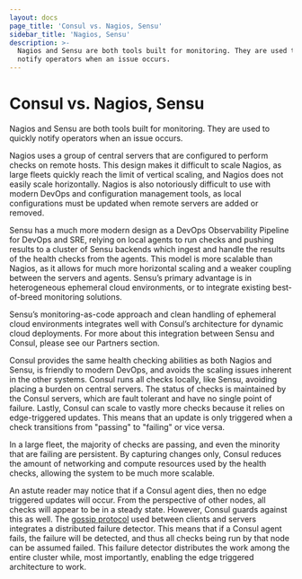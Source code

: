 ```yaml
---
layout: docs
page_title: 'Consul vs. Nagios, Sensu'
sidebar_title: 'Nagios, Sensu'
description: >-
  Nagios and Sensu are both tools built for monitoring. They are used to quickly
  notify operators when an issue occurs.
---
```


# Consul vs. Nagios, Sensu

Nagios and Sensu are both tools built for monitoring. They are used
to quickly notify operators when an issue occurs.

Nagios uses a group of central servers that are configured to perform
checks on remote hosts. This design makes it difficult to scale Nagios,
as large fleets quickly reach the limit of vertical scaling, and Nagios
does not easily scale horizontally. Nagios is also notoriously
difficult to use with modern DevOps and configuration management tools,
as local configurations must be updated when remote servers are added
or removed.

Sensu has a much more modern design as a DevOps Observability Pipeline
for DevOps and SRE, relying on local agents to run checks and pushing
results to a cluster of Sensu backends which ingest and handle the results
of the health checks from the agents. This model is more scalable than Nagios,
as it allows for much more horizontal scaling and a weaker coupling between 
the servers and agents. Sensu’s primary advantage is in heterogeneous ephemeral
cloud environments, or to integrate existing best-of-breed monitoring solutions.

Sensu’s monitoring-as-code approach and clean handling of ephemeral cloud 
environments integrates well with Consul’s architecture for dynamic cloud
deployments. For more about this integration between Sensu and Consul,
please see our Partners section.

Consul provides the same health checking abilities as both Nagios and Sensu,
is friendly to modern DevOps, and avoids the scaling issues inherent in the
other systems. Consul runs all checks locally, like Sensu, avoiding placing
a burden on central servers. The status of checks is maintained by the Consul
servers, which are fault tolerant and have no single point of failure.
Lastly, Consul can scale to vastly more checks because it relies on edge-triggered
updates. This means that an update is only triggered when a check transitions
from "passing" to "failing" or vice versa.

In a large fleet, the majority of checks are passing, and even the minority
that are failing are persistent. By capturing changes only, Consul reduces
the amount of networking and compute resources used by the health checks,
allowing the system to be much more scalable.

An astute reader may notice that if a Consul agent dies, then no edge triggered
updates will occur. From the perspective of other nodes, all checks will appear
to be in a steady state. However, Consul guards against this as well. The
[gossip protocol](/docs/internals/gossip) used between clients and servers
integrates a distributed failure detector. This means that if a Consul agent fails,
the failure will be detected, and thus all checks being run by that node can be
assumed failed. This failure detector distributes the work among the entire cluster
while, most importantly, enabling the edge triggered architecture to work.
